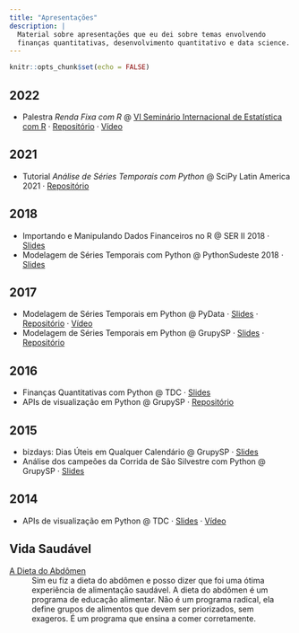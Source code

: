 ```yaml
---
title: "Apresentações"
description: |
  Material sobre apresentações que eu dei sobre temas envolvendo 
  finanças quantitativas, desenvolvimento quantitativo e data science.
---
```


```r
knitr::opts_chunk$set(echo = FALSE)
```


## 2022

- Palestra *Renda Fixa com R* @ [VI Seminário Internacional de Estatística com R](https://ser.uff.br/) &middot; [Repositório](https://github.com/eventoseroficial/Data_and_code/tree/main/Wilson%20Freitas) &middot; [Vídeo](https://youtu.be/eyd1VCAX864?t=9045)

## 2021

- Tutorial *Análise de Séries Temporais com Python* @ SciPy Latin America 2021 &middot; [Repositório](https://github.com/wilsonfreitas/scipyla-2021-tutorial-timeseries)

## 2018

- Importando e Manipulando Dados Financeiros no R @ SER II 2018 &middot; [Slides](https://wilsonfreitas.github.io/slides/ser-maio-2018/index.html)
- Modelagem de Séries Temporais com Python @ PythonSudeste 2018 &middot; [Slides](https://wilsonfreitas.github.io/slides/pythonsudeste-2018/index.html)

## 2017

- Modelagem de Séries Temporais em Python @ PyData &middot; [Slides](https://wilsonfreitas.github.io/slides/pydata-fevereiro-2017/index.html) &middot; [Repositório](https://github.com/wilsonfreitas/pydata-sp-2017-01) &middot; [Vídeo](https://www.youtube.com/watch?v=mo-ccIN4KOY)
- Modelagem de Séries Temporais em Python @ GrupySP &middot; [Slides](https://wilsonfreitas.github.io/slides/grupy-dezembro-2017/index.html) &middot; [Repositório](https://github.com/wilsonfreitas/grupysp-dezembro-2017)

## 2016
- Finanças Quantitativas com Python @ TDC &middot; [Slides](https://www.slideshare.net/wfreitas/finanas-quantitativas-com-python)
- APIs de visualização em Python @ GrupySP &middot; [Repositório](https://github.com/wilsonfreitas/grupysp-abril-2016)

## 2015
- bizdays: Dias Úteis em Qualquer Calendário @ GrupySP &middot; [Slides](https://wilsonfreitas.github.io/slides/grupy-julho-2015/index.html)
- Análise dos campeões da Corrida de São Silvestre com Python @ GrupySP &middot; [Slides](https://www.slideshare.net/wfreitas/analise-dos-campeoes-da-corrida-de-sao-silvestre-com-python)

## 2014
- APIs de visualização em Python @ TDC &middot; [Slides](https://www.slideshare.net/wfreitas/apis-de-visualizacao-em-python) &middot; [Vídeo](https://www.infoq.com/br/presentations/apis-de-visualizacao-em-python)

## Vida Saudável

[A Dieta do Abdômen](https://wilsonfreitas.github.io/pages/dieta-do-abdomen.html)
: Sim eu fiz a dieta do abdômen e posso dizer que foi uma ótima experiência de alimentação saudável. A dieta do abdômen é um programa de educação alimentar. Não é um programa radical, ela define grupos de alimentos que devem ser priorizados, sem exageros. É um programa que ensina a comer corretamente.
